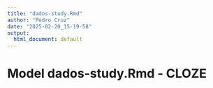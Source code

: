 ```yaml
---
title: "dados-study.Rmd"
author: "Pedro Cruz"
date: "2025-02-20_15-19-58"
output:
  html_document: default
---
```



# Model dados-study.Rmd - CLOZE

